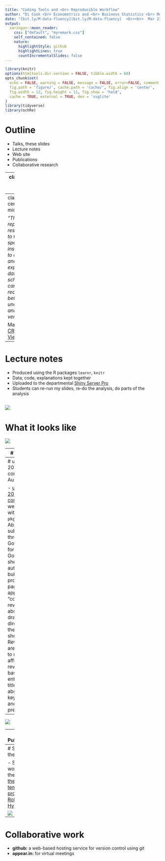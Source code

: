 ```yaml
---
title: "Coding Tools and <br> Reproducible Workflow"
author: "Di Cook <br> Econometrics and <br> Business Statistics <br> Monash University"
date: "[bit.ly/M-data-fluency](bit.ly/M-data-fluency)  <br><br>  Mar 23, 2018"
output:
  xaringan::moon_reader:
    css: ["default", "myremark.css"]
    self_contained: false
    nature:
      highlightStyle: github
      highlightLines: true
      countIncrementalSlides: false
---
```


```r
library(knitr)
options(htmltools.dir.version = FALSE, tibble.width = 60)
opts_chunk$set(
  echo = FALSE, warning = FALSE, message = FALSE, error=FALSE, comment = "#>",
  fig.path = 'figure/', cache.path = 'cache/', fig.align = 'center', 
  fig.width = 12, fig.height = 11, fig.show = 'hold', 
  cache = TRUE, external = TRUE, dev = 'svglite'
)
library(tidyverse)
library(ochRe)
```


# Outline

- Talks, these slides
- Lecture notes
- Web site
- Publications
- Collaborative research

---
class: large center middle

All of these are made using the open source software R

[https://cran.r-project.org](https://cran.r-project.org)

---
class: large center middle

*"The goal of reproducible research is to tie specific instructions to data analysis and experimental data so that scholarship can be recreated, better understood and verified."* 

Max Kuhn, [CRAN Task View](https://cran.r-project.org/web/views/ReproducibleResearch.html) 

---
# Lecture notes

- Produced using the R packages `learnr`, `knitr`
- Data, code, explanations kept together
- Uploaded to the departmental [Shiny Server Pro](https://ebsmonash.shinyapps.io/lecture4a_visualisation/#section-example-tuberculosis-data)
- Students can re-run my slides, re-do the analysis, do parts of the analysis

![](img/files.png)
---
# What it looks like

![](img/rmd.png)

---
# Web site

- Produced with the R package `blogdown`
- Integrate data analysis examples into blog posts

![](img/webpage.png)

---
# useR! 2018 is coming to Australia

- [useR! 2018 conference](https://user2018.r-project.org) web site built with R `pkgdown`
- Abstract submissions through Google forms, to Google sheets to automatically build program page
- Shiny app called "cooee" to review abstracts, draws directly from the Google sheet. Reviewers are blinded to name, affiliation, review based entirely on title, abstract, keywords and type of presentation. 
---

![](img/cooee.png)

---
# Publications

- Written with R packages `Rmarkdown`, `knitr` with journal templates formats
- Code, data and explanations in one place
- Reviewers can reproduce the results reported, verify the work
- Books written with the R package `bookdown`

![](img/paper.png)

---
# Student thesis

- Students work with the [Monash thesis template produced by Rob Hyndman](https://github.com/robjhyndman/MonashThesis)

![](img/thesis.png)


---
# Collaborative work

- **github:** a web-based hosting service for version control using git
- **appear.in:** for virtual meetings

